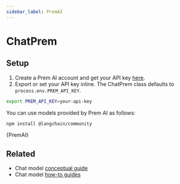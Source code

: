 ```yaml
---
sidebar_label: PremAI
---
```



# ChatPrem

## Setup

1. Create a Prem AI account and get your API key [here](https://app.premai.io/accounts/signup/).
2. Export or set your API key inline. The ChatPrem class defaults to `process.env.PREM_API_KEY`.

```bash
export PREM_API_KEY=your-api-key
```

You can use models provided by Prem AI as follows:


<IntegrationInstallTooltip></IntegrationInstallTooltip>

```bash npm2yarn
npm install @langchain/community
```


<CodeBlock language="typescript">{PremAI}</CodeBlock>

## Related

- Chat model [conceptual guide](/docs/concepts/#chat-models)
- Chat model [how-to guides](/docs/how_to/#chat-models)
